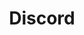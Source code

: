 ---
title: "Discord"
url: "https://discord.com/invite/fibrous"
icon: "discord"
iconType: "brands"
--- 
